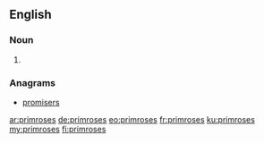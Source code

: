==English==

===Noun===
{{head|en|noun plural form}}

# {{plural of|primrose|lang=en}}

===Anagrams===
* [[promisers]]

[[ar:primroses]]
[[de:primroses]]
[[eo:primroses]]
[[fr:primroses]]
[[ku:primroses]]
[[my:primroses]]
[[fi:primroses]]